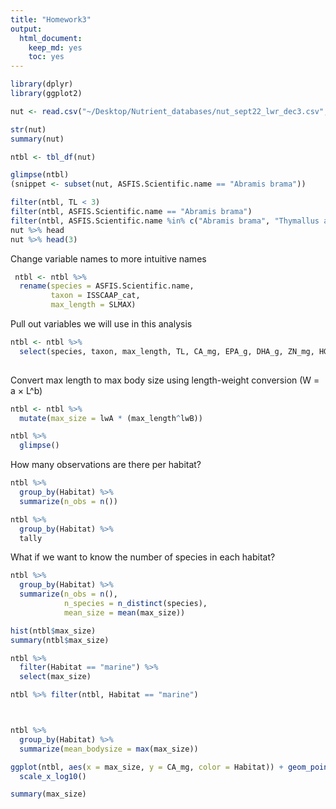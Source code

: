 ```yaml
---
title: "Homework3"
output: 
  html_document: 
    keep_md: yes
    toc: yes
---
```



```r
library(dplyr)
library(ggplot2)

nut <- read.csv("~/Desktop/Nutrient_databases/nut_sept22_lwr_dec3.csv", comment.char="#", stringsAsFactors=FALSE)

str(nut)
summary(nut)

ntbl <- tbl_df(nut)

glimpse(ntbl)
(snippet <- subset(nut, ASFIS.Scientific.name == "Abramis brama"))

filter(ntbl, TL < 3)
filter(ntbl, ASFIS.Scientific.name == "Abramis brama")
filter(ntbl, ASFIS.Scientific.name %in% c("Abramis brama", "Thymallus arcticus"))
nut %>% head
nut %>% head(3)
```

Change variable names to more intuitive names
```r
 ntbl <- ntbl %>%
  rename(species = ASFIS.Scientific.name,
         taxon = ISSCAAP_cat,
         max_length = SLMAX)

```

Pull out variables we will use in this analysis
```r
ntbl <- ntbl %>%
  select(species, taxon, max_length, TL, CA_mg, EPA_g, DHA_g, ZN_mg, HG_mcg, lwA, lwB, Habitat, Subgroup)
  
```

Convert max length to max body size using length-weight conversion (W = a × L^b)
```r
ntbl <- ntbl %>%
  mutate(max_size = lwA * (max_length^lwB))

ntbl %>%
  glimpse()
```

How many observations are there per habitat?
```r
ntbl %>%
  group_by(Habitat) %>%
  summarize(n_obs = n())
```

```r
ntbl %>%
  group_by(Habitat) %>%
  tally
```

What if we want to know the number of species in each habitat?
```r
ntbl %>%
  group_by(Habitat) %>%
  summarize(n_obs = n(),
            n_species = n_distinct(species), 
            mean_size = mean(max_size))
```

```r

hist(ntbl$max_size)
summary(ntbl$max_size)

ntbl %>%
  filter(Habitat == "marine") %>%
  select(max_size)

ntbl %>% filter(ntbl, Habitat == "marine")



ntbl %>%
  group_by(Habitat) %>%
  summarize(mean_bodysize = max(max_size))

ggplot(ntbl, aes(x = max_size, y = CA_mg, color = Habitat)) + geom_point() +
  scale_x_log10()

summary(max_size)
```

